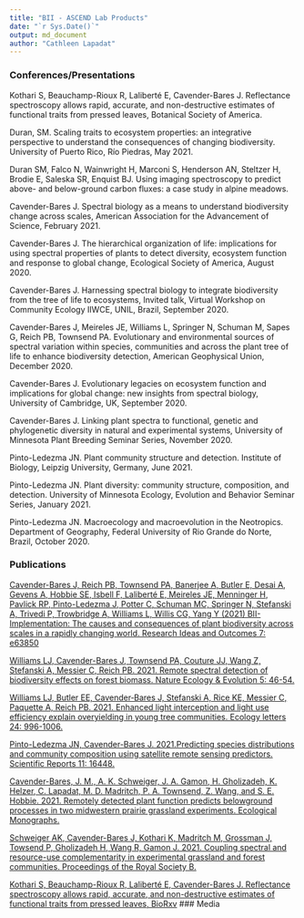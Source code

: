 ```yaml
---
title: "BII - ASCEND Lab Products"
date: "`r Sys.Date()`"
output: md_document
author: "Cathleen Lapadat"
---
```


### Conferences/Presentations  

Kothari S, Beauchamp-Rioux R, Laliberté E, Cavender-Bares J. Reflectance spectroscopy allows rapid, accurate, and non-destructive estimates of functional traits from pressed leaves, Botanical Society of America.  

Duran, SM. Scaling traits to ecosystem properties: an integrative perspective to understand the consequences of changing biodiversity. University of Puerto Rico, Río Piedras, May 2021.  

Duran SM, Falco N, Wainwright H, Marconi S, Henderson AN, Steltzer H, Brodie E, Saleska SR, Enquist BJ. Using imaging spectroscopy to predict above- and below-ground carbon fluxes: a case study in alpine meadows.  

Cavender-Bares J. Spectral biology as a means to understand biodiversity change across scales, American Association for the Advancement of Science, February 2021.  

Cavender-Bares J. The hierarchical organization of life: implications for using spectral properties of plants to detect diversity, ecosystem function and response to global change, Ecological Society of America, August 2020.  

Cavender-Bares J. Harnessing spectral biology to integrate biodiversity from the tree of life to ecosystems, Invited talk, Virtual Workshop on Community Ecology IIWCE, UNIL, Brazil, September 2020.  

Cavender-Bares J, Meireles JE, Williams L, Springer N, Schuman M, Sapes G, Reich PB, Townsend PA. Evolutionary and environmental sources of spectral variation within species, communities and across the plant tree of life to enhance biodiversity detection, American Geophysical Union, December 2020.  

Cavender-Bares J. Evolutionary legacies on ecosystem function and implications for global change: new insights from spectral biology, University of Cambridge, UK, September 2020.  

Cavender-Bares J. Linking plant spectra to functional, genetic and phylogenetic diversity in natural and experimental systems, University of Minnesota Plant Breeding Seminar Series, November 2020.  

Pinto-Ledezma JN. Plant community structure and detection. Institute of Biology, Leipzig University, Germany, June 2021.  

Pinto-Ledezma JN. Plant diversity: community structure, composition, and detection. University of Minnesota Ecology, Evolution and Behavior Seminar Series, January 2021.

Pinto-Ledezma JN. Macroecology and macroevolution in the Neotropics. Department of Geography, Federal University of Rio Grande do Norte, Brazil, October 2020.  

### Publications

[Cavender-Bares J, Reich PB, Townsend PA, Banerjee A, Butler E, Desai A, Gevens A, Hobbie SE, Isbell F, Laliberté E, Meireles JE, Menninger H, Pavlick RP, Pinto-Ledezma J, Potter C, Schuman MC, Springer N, Stefanski A, Trivedi P, Trowbridge A, Williams L, Willis CG, Yang Y (2021) BII-Implementation: The causes and consequences of plant biodiversity across scales in a rapidly changing world. Research Ideas and Outcomes 7: e63850](https://drive.google.com/file/d/1yN_vTELn9VL_oqnL88sYvCpNsg187MX5/view?usp=sharing)

[Williams LJ, Cavender-Bares J, Townsend PA, Couture JJ, Wang Z, Stefanski A, Messier C, Reich PB. 2021. Remote spectral detection of biodiversity effects on forest biomass. Nature Ecology & Evolution 5: 46-54.](https://drive.google.com/file/d/1oTQ6Y-YDAXHprPeod5kzh1hHYpkBeEYz/view?usp=sharing)

[Williams LJ, Butler EE, Cavender‐Bares J, Stefanski A, Rice KE, Messier C, Paquette A, Reich PB. 2021. Enhanced light interception and light use efficiency explain overyielding in young tree communities. Ecology letters 24: 996-1006.](https://drive.google.com/file/d/1DW-qOfKmyb0_joAXMiOsB2_mSCniYQzD/view?usp=sharing)

[Pinto-Ledezma JN, Cavender-Bares J. 2021.Predicting species distributions and community composition using satellite remote sensing predictors. Scientific Reports 11: 16448.](https://drive.google.com/file/d/1uLwRU0Vs28mNGVnQK7Zf3H7E82tAytS_/view?usp=sharing)

[Cavender-Bares, J. M., A. K. Schweiger, J. A. Gamon, H. Gholizadeh, K. Helzer, C. Lapadat, M. D. Madritch, P. A. Townsend, Z. Wang, and S. E. Hobbie. 2021. Remotely detected plant function predicts belowground processes in two midwestern prairie grassland experiments. Ecological Monographs.](https://drive.google.com/file/d/1DW-qOfKmyb0_joAXMiOsB2_mSCniYQzD/view?usp=sharing)

[Schweiger AK, Cavender-Bares J, Kothari K, Madritch M, Grossman J, Towsend P, Gholizadeh H, Wang R, Gamon J. 2021. Coupling spectral and resource-use complementarity in experimental grassland and forest communities. Proceedings of the Royal Society B.](https://drive.google.com/file/d/19_TggiyG3GhGOYkfauWW-KxSfESVLNBm/view?usp=sharing)

[Kothari S, Beauchamp-Rioux R, Laliberté E, Cavender-Bares J. Reflectance spectroscopy allows rapid, accurate, and non-destructive estimates of functional traits from pressed leaves, BioRxv](https://drive.google.com/file/d/1LMNr1qep57wswj7q-Wtsxi3DzAovcHwV/view?usp=sharing)
### Media
